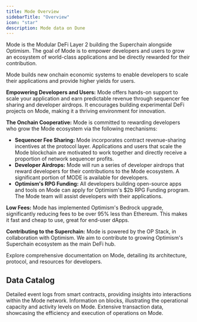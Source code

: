 ```yaml
---
title: Mode Overview
sidebarTitle: "Overview"
icon: "star"
description: Mode data on Dune
---
```


Mode is the Modular DeFi Layer 2 building the Superchain alongside Optimism. The goal of Mode is to empower developers and users to grow an ecosystem of world-class applications and be directly rewarded for their contribution.

Mode builds new onchain economic systems to enable developers to scale their applications and provide higher yields for users. 

**Empowering Developers and Users:**
Mode offers hands-on support to scale your application and earn predictable revenue through sequencer fee sharing and developer airdrops. It encourages building experimental DeFi projects on Mode, making it a thriving environment for innovation.

**The Onchain Cooperative:**
Mode is committed to rewarding developers who grow the Mode ecosystem via the following mechanisms:

- **Sequencer Fee Sharing:** Mode incorporates contract revenue-sharing incentives at the protocol layer. Applications and users that scale the Mode blockchain are motivated to work together and directly receive a proportion of network sequencer profits.
- **Developer Airdrops:** Mode will run a series of developer airdrops that reward developers for their contributions to the Mode ecosystem. A significant portion of MODE is available for developers.
- **Optimism's RPG Funding:** All developers building open-source apps and tools on Mode can apply for Optimism's $2b RPG Funding program. The Mode team will assist developers with their applications.

**Low Fees:**
Mode has implemented Optimism's Bedrock upgrade, significantly reducing fees to be over 95% less than Ethereum. This makes it fast and cheap to use, great for end-user dApps.

**Contributing to the Superchain:**
Mode is powered by the OP Stack, in collaboration with Optimism. We aim to contribute to growing Optimism's Superchain ecosystem as the main DeFi hub.

<CardGroup cols={1}>
  <Card title="Mode documentation" icon="link" href="https://docs.mode.network/">
    Explore comprehensive documentation on Mode, detailing its architecture, protocol, and resources for developers.
  </Card>
</CardGroup>

## Data Catalog

<CardGroup cols={2}>
  <Card title="Logs" icon="bolt" href="./raw/logs">
    Detailed event logs from smart contracts, providing insights into interactions within the Mode network.
  </Card>
  <Card title="Blocks" icon="cubes" href="./raw/blocks">
    Information on blocks, illustrating the operational capacity and activity levels on Mode.
  </Card>
  <Card title="Transactions" icon="message-arrow-up" href="./raw/transactions">
    Extensive transaction data, showcasing the efficiency and execution of operations on Mode.
  </Card>
</CardGroup>
